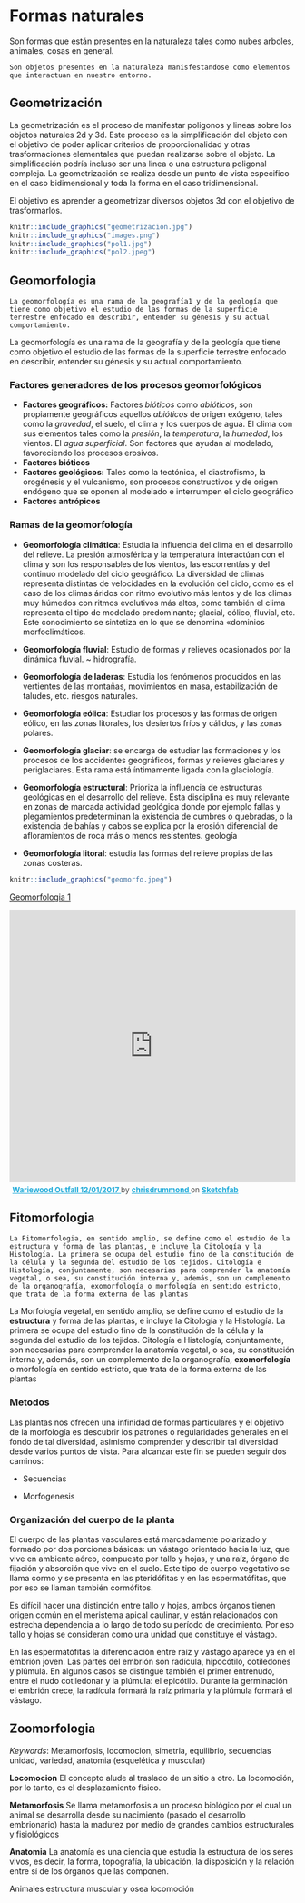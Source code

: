 # Formas naturales

Son formas que están presentes en la naturaleza tales como nubes arboles, animales, cosas en general.

```definition
Son objetos presentes en la naturaleza manisfestandose como elementos que interactuan en nuestro entorno.
```

## Geometrización

La geometrización es el proceso de manifestar poligonos y lineas sobre los objetos naturales 2d y 3d. Este proceso es la simplificación del objeto con el objetivo de poder aplicar criterios de proporcionalidad y otras trasformaciones elementales que puedan realizarse sobre el objeto. La simplificación podría incluso ser una linea o una estructura poligonal compleja. La geometrización se realiza desde un punto de vista especifico en el caso bidimensional y toda la forma en el caso tridimensional.

El objetivo es aprender a geometrizar diversos objetos 3d con el objetivo de trasformarlos.

```r
knitr::include_graphics("geometrizacion.jpg")
knitr::include_graphics("images.png")
knitr::include_graphics("pol1.jpg")
knitr::include_graphics("pol2.jpeg")
```
<!-- ![www](geometrizacion.jpg)
![www](images.png)
![www](pol1.jpg)
![www](pol2.jpeg) -->


## Geomorfologia

```definition
La geomorfología es una rama de la geografía1 y de la geología que tiene como objetivo el estudio de las formas de la superficie terrestre enfocado en describir, entender su génesis y su actual comportamiento.
```
La geomorfología es una rama de la geografía y de la geología que tiene como objetivo el estudio de las formas de la superficie terrestre enfocado en describir, entender su génesis y su actual comportamiento.

### Factores generadores de los procesos geomorfológicos


- **Factores geográficos:** Factores *bióticos* como *abióticos*, son propiamente geográficos aquellos *abióticos* de origen exógeno, tales como la *gravedad*, el suelo, el clima y los cuerpos de agua. El clima con sus elementos tales como la *presión*, la *temperatura*, la *humedad*, los vientos. El *agua superficial*. Son factores que ayudan al modelado, favoreciendo los procesos erosivos.
- **Factores bióticos**
- **Factores geológicos:** Tales como la tectónica, el diastrofismo, la orogénesis y el vulcanismo, son procesos constructivos y de origen endógeno que se oponen al modelado e interrumpen el ciclo geográfico
- **Factores antrópicos**





### Ramas de la geomorfología

* **Geomorfología climática**: Estudia la influencia del clima en el desarrollo del relieve. La presión atmosférica y la temperatura interactúan con el clima y son los responsables de los vientos, las escorrentías y del continuo modelado del ciclo geográfico. La diversidad de climas representa distintas de velocidades en la evolución del ciclo, como es el caso de los climas áridos con ritmo evolutivo más lentos y de los climas muy húmedos con ritmos evolutivos más altos, como también el clima representa el tipo de modelado predominante; glacial, eólico, fluvial, etc. Este conocimiento se sintetiza en lo que se denomina «dominios morfoclimáticos.

* **Geomorfología fluvial**: Estudio de formas y relieves ocasionados por la dinámica fluvial. ~ hidrografía.

* **Geomorfología de laderas**: Estudia los fenómenos producidos en las vertientes de las montañas, movimientos en masa, estabilización de taludes, etc.  riesgos naturales.

* **Geomorfología eólica**: Estudiar los procesos y las formas de origen eólico, en las zonas litorales, los desiertos fríos y cálidos, y las zonas polares.

* **Geomorfología glaciar**: se encarga de estudiar las formaciones y los procesos de los accidentes geográficos, formas y relieves glaciares y periglaciares. Esta rama está íntimamente ligada con la glaciología.

* **Geomorfología estructural**: Prioriza la influencia de estructuras geológicas en el desarrollo del relieve. Esta disciplina es muy relevante en zonas de marcada actividad geológica donde por ejemplo fallas y plegamientos predeterminan la existencia de cumbres o quebradas, o la existencia de bahías y cabos se explica por la erosión diferencial de afloramientos de roca más o menos resistentes.  geología

* **Geomorfología litoral**: estudia las formas del relieve propias de las zonas costeras.


```r
knitr::include_graphics("geomorfo.jpeg")
```


<!-- ![alt](geomorfo.jpeg) -->

[Geomorfologia 1](https://sketchfab.com/3d-models/eldgos-i-geldingadolum-a-reykjanesskaga-7bcb3d856e1947a4a78c1810f559b3ea)




<div class="sketchfab-embed-wrapper"> <iframe title="Wariewood Outfall 12/01/2017" frameborder="0" allowfullscreen mozallowfullscreen="true" webkitallowfullscreen="true" allow="fullscreen; autoplay; vr" xr-spatial-tracking execution-while-out-of-viewport execution-while-not-rendered web-share width="100%" height="480" src="https://sketchfab.com/models/6836256ac39d4821b40b3414f9a7715e/embed"> </iframe> <p style="font-size: 13px; font-weight: normal; margin: 5px; color: #4A4A4A;"> <a href="https://sketchfab.com/3d-models/wariewood-outfall-12012017-6836256ac39d4821b40b3414f9a7715e?utm_medium=embed&utm_campaign=share-popup&utm_content=6836256ac39d4821b40b3414f9a7715e" target="_blank" style="font-weight: bold; color: #1CAAD9;"> Wariewood Outfall 12/01/2017 </a> by <a href="https://sketchfab.com/chrisdrummond?utm_medium=embed&utm_campaign=share-popup&utm_content=6836256ac39d4821b40b3414f9a7715e" target="_blank" style="font-weight: bold; color: #1CAAD9;"> chrisdrummond </a> on <a href="https://sketchfab.com?utm_medium=embed&utm_campaign=share-popup&utm_content=6836256ac39d4821b40b3414f9a7715e" target="_blank" style="font-weight: bold; color: #1CAAD9;">Sketchfab</a></p></div>

## Fitomorfologia

```definition
La Fitomorfologia, en sentido amplio, se define como el estudio de la estructura y forma de las plantas, e incluye la Citología y la Histología. La primera se ocupa del estudio fino de la constitución de la célula y la segunda del estudio de los tejidos. Citología e Histología, conjuntamente, son necesarias para comprender la anatomía vegetal, o sea, su constitución interna y, además, son un complemento de la organografía, exomorfología o morfología en sentido estricto, que trata de la forma externa de las plantas
```
La Morfología vegetal, en sentido amplio, se define como el estudio de la **estructura** y forma de las plantas, e incluye la Citología y la Histología. La primera se ocupa del estudio fino de la constitución de la célula y la segunda del estudio de los tejidos. Citología e Histología, conjuntamente, son necesarias para comprender la anatomía vegetal, o sea, su constitución interna y, además, son un complemento de la organografía, **exomorfología**	 o morfología en sentido estricto, que trata de la forma externa de las plantas

### Metodos
Las plantas nos ofrecen una infinidad de formas particulares y el objetivo de la morfología es descubrir los patrones o regularidades generales en el fondo de tal diversidad, asimismo comprender y describir tal diversidad desde varios puntos de vista. Para alcanzar este fin se pueden seguir dos caminos:

* Secuencias

* Morfogenesis

### Organización del cuerpo de la planta

El cuerpo de las plantas vasculares está marcadamente polarizado y formado por dos porciones básicas: un vástago orientado hacia la luz, que vive en ambiente aéreo, compuesto por tallo y hojas, y una raíz, órgano de fijación y absorción que vive en el suelo. Este tipo de cuerpo vegetativo se llama cormo y se presenta en las pteridófitas y en las espermatófitas, que por eso se llaman también cormófitos.

Es difícil hacer una distinción entre tallo y hojas, ambos órganos tienen origen común en el meristema apical caulinar, y están relacionados con estrecha dependencia a lo largo de todo su período de crecimiento. Por eso tallo y hojas se consideran como una unidad que constituye el vástago.

En las espermatófitas la diferenciación entre raíz y vástago aparece ya en el embrión joven. Las partes del embrión son radícula, hipocótilo, cotiledones y plúmula. En algunos casos se distingue también el primer entrenudo, entre el nudo cotiledonar y la plúmula: el epicótilo. Durante la germinación el embrión crece, la radícula formará la raíz primaria y la plúmula formará el vástago.


## Zoomorfologia

*Keywords*: Metamorfosis, locomocion, simetria, equilibrio, secuencias unidad, variedad, anatomia (esquelética y muscular)


**Locomocion** El concepto alude al traslado de un sitio a otro. La locomoción, por lo tanto, es el desplazamiento físico.

**Metamorfosis** Se llama metamorfosis a un proceso biológico por el cual un animal se desarrolla desde su nacimiento (pasado el desarrollo embrionario) hasta la madurez por medio de grandes cambios estructurales y fisiológicos


**Anatomia** La anatomía es una ciencia que estudia la estructura de los seres vivos, es decir, la forma, topografía, la ubicación, la disposición y la relación entre sí de los órganos que las componen.

Animales estructura muscular y osea  locomoción


